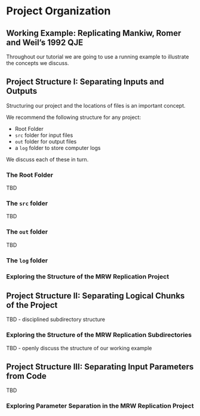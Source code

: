 # Project Organization

## Working Example: Replicating Mankiw, Romer and Weil's 1992 QJE

Throughout our tutorial we are going to use a running example to illustrate the concepts we discuss.


## Project Structure I: Separating Inputs and Outputs

Structuring our project and the locations of files is an important concept.

We recommend the following structure for any project:

* Root Folder
* `src` folder for input files
* `out` folder for output files
* a `log` folder to store computer logs

We discuss each of these in turn.

### The Root Folder

TBD

### The `src` folder

TBD

### The `out` folder

TBD

### The `log` folder

### Exploring the Structure of the MRW Replication Project

## Project Structure II: Separating Logical Chunks of the Project

TBD - disciplined subdirectory structure

### Exploring the Structure of the MRW Replication Subdirectories

TBD - openly discuss the structure of our working example

## Project Structure III: Separating Input Parameters from Code

TBD

### Exploring Parameter Separation in the MRW Replication Project
